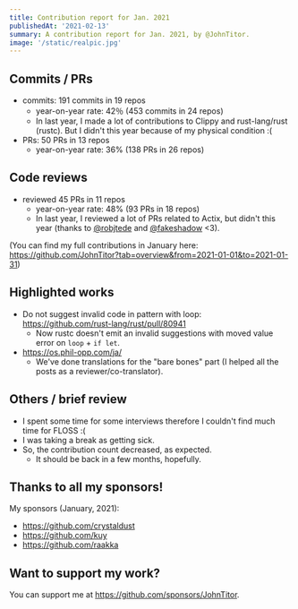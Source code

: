 ```yaml
---
title: Contribution report for Jan. 2021
publishedAt: '2021-02-13'
summary: A contribution report for Jan. 2021, by @JohnTitor.
image: '/static/realpic.jpg'
---
```


## Commits / PRs

- commits: 191 commits in 19 repos
  - year-on-year rate: 42％ (453 commits in 24 repos)
  - In last year, I made a lot of contributions to Clippy and rust-lang/rust (rustc).
    But I didn't this year because of my physical condition :(
- PRs: 50 PRs in 13 repos
  - year-on-year rate: 36% (138 PRs in 26 repos)

## Code reviews

- reviewed 45 PRs in 11 repos
  - year-on-year rate: 48% (93 PRs in 18 repos)
  - In last year, I reviewed a lot of PRs related to Actix, but didn't this year
    (thanks to [@robjtede](https://github.com/robjtede) and [@fakeshadow](https://github.com/fakeshadow) <3).

(You can find my full contributions in January here: <https://github.com/JohnTitor?tab=overview&from=2021-01-01&to=2021-01-31>)

## Highlighted works

- Do not suggest invalid code in pattern with loop: <https://github.com/rust-lang/rust/pull/80941>
  - Now rustc doesn't emit an invalid suggestions with moved value error on `loop` + `if let`.
- <https://os.phil-opp.com/ja/>
  - We've done translations for the "bare bones" part (I helped all the posts as a reviewer/co-translator).

## Others / brief review

- I spent some time for some interviews therefore I couldn't find much time for FLOSS :(
- I was taking a break as getting sick.
- So, the contribution count decreased, as expected.
  - It should be back in a few months, hopefully.

## Thanks to all my sponsors!

My sponsors (January, 2021):

- <https://github.com/crystaldust>
- <https://github.com/kuy>
- <https://github.com/raakka>

## Want to support my work?

You can support me at <https://github.com/sponsors/JohnTitor>.
